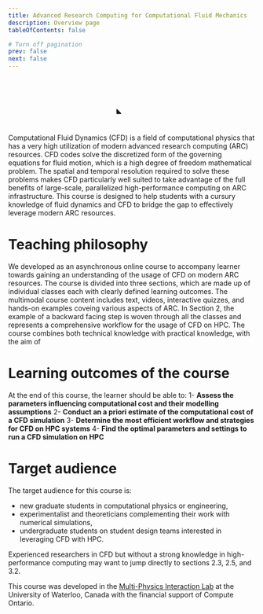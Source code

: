 ```yaml
---
title: Advanced Research Computing for Computational Fluid Mechanics
description: Overview page
tableOfContents: false

# Turn off pagination
prev: false
next: false
---
```


<p align="center">
<svg color='var(--sl-color-text-accent)' overflow='visible' viewbox='30 30 1024 1024' width='20%' height='auto' fill='none' stroke='var(--sl-color-text-accent)' stroke-width='52' opacity='1' stroke-linecap='round' stroke-linejoin='round' font-size='1em'><g><path d="M139.142 283.654C139.142 202.604 204.846 136.9 285.896 136.9L742.14 136.9C823.19 136.9 888.894 202.604 888.894 283.654L888.894 739.898C888.894 820.947 823.19 886.651 742.14 886.651L285.896 886.651C204.846 886.651 139.142 820.947 139.142 739.898L139.142 283.654Z"/><path d="M237.271 700.043C229.787 692.637 217.09 698.069 217.278 708.596L218.64 784.843C218.755 791.292 224.052 796.44 230.502 796.371L305.387 795.569C315.814 795.457 320.93 782.821 313.518 775.487L237.271 700.043Z" fill="currentColor" stroke="none"/><path d="M115.178 382.082L30.7625 382.103"/><path d="M994.98 379.767L910.565 379.788"/><path d="M648.316 113.056L648.541 28.641"/><path d="M646.106 996.981L645.925 912.566"/><path d="M113.435 511.754L29.0199 511.776"/><path d="M993.238 509.439L908.822 509.461"/><path d="M518.649 110.934L518.874 26.5193"/><path d="M516.431 995.484L516.25 911.069"/><path d="M115.178 646.078L30.7625 646.099"/><path d="M994.98 643.763L910.565 643.784"/><path d="M384.321 112.284L384.546 27.8692"/><path d="M382.111 997.481L381.93 913.066"/><path d="M227.041 294.661C227.041 294.661 329.102 298.693 429.094 345.016C529.086 391.338 545.237 440.185 627.009 479.951C708.78 519.717 800.995 510.956 800.995 510.956"/><path d="M227.041 509.439C227.041 509.439 333.509 509.439 412.85 537.621C505.166 570.411 548.113 593.164 645.925 607.993C727.659 620.385 800.995 619.42 800.995 619.42"/></g></svg></p>


Computational Fluid Dynamics (CFD) is a field of computational physics that has a very high utilization of modern advanced research computing (ARC) resources. CFD codes solve the discretized form of the governing equations for fluid motion, which is a high degree of freedom mathematical problem. The spatial and temporal resolution required to solve these problems makes CFD particularly well suited to take advantage of the full benefits of large-scale, parallelized high-performance computing on ARC infrastructure.  This course is designed to help students with a cursury knowledge of fluid dynamics and CFD to bridge the gap to effectively leverage modern ARC resources. 


# Teaching philosophy
We developed as an asynchronous online course to accompany learner towards gaining an understanding of the usage of CFD on modern ARC resources. The course is divided into three sections, which are made up of individual classes each with clearly defined learning outcomes. The multimodal course content includes text, videos, interactive quizzes, and hands-on examples coveing various aspects of ARC. In Section 2, the example of a backward facing step is woven through all the classes and represents a comprehensive workflow for the usage of CFD on HPC. The course combines both technical knowledge with practical knowledge, with the aim of 


# Learning outcomes of the course
At the end of this course, the learner should be able to:
1- **Assess the parameters influencing computational cost and their modelling assumptions**
2- **Conduct an a priori estimate of the computational cost of a CFD simulation**
3- **Determine the most efficient workflow and strategies for CFD on HPC systems**
4- **Find the optimal parameters and settings to run a CFD simulation on HPC**




# Target audience
The target audience for this course is:
- new graduate students in computational physics or engineering, 
- experimentalist and theoreticians complementing their work with numerical simulations,
- undergraduate students on student design teams interested in leveraging CFD with HPC.

Experienced researchers in CFD but without a strong knowledge in high-performance computing may want to jump directly to sections 2.3, 2.5, and 3.2.






This course was developed in the [Multi-Physics Interaction Lab](mpilab.ca) at the University of Waterloo, Canada with the financial support of Compute Ontario.
